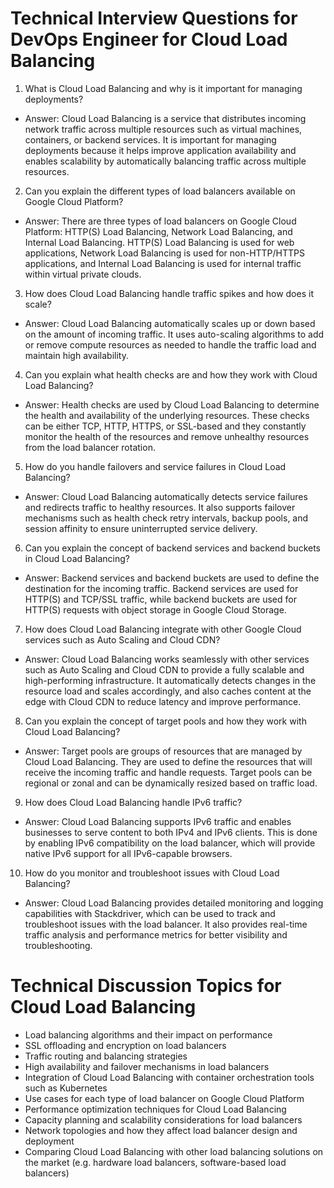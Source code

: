 

# Technical Interview Questions for DevOps Engineer for Cloud Load Balancing
1. What is Cloud Load Balancing and why is it important for managing deployments?
- Answer: Cloud Load Balancing is a service that distributes incoming network traffic across multiple resources such as virtual machines, containers, or backend services. It is important for managing deployments because it helps improve application availability and enables scalability by automatically balancing traffic across multiple resources.

2. Can you explain the different types of load balancers available on Google Cloud Platform?
- Answer: There are three types of load balancers on Google Cloud Platform: HTTP(S) Load Balancing, Network Load Balancing, and Internal Load Balancing. HTTP(S) Load Balancing is used for web applications, Network Load Balancing is used for non-HTTP/HTTPS applications, and Internal Load Balancing is used for internal traffic within virtual private clouds.

3. How does Cloud Load Balancing handle traffic spikes and how does it scale?
- Answer: Cloud Load Balancing automatically scales up or down based on the amount of incoming traffic. It uses auto-scaling algorithms to add or remove compute resources as needed to handle the traffic load and maintain high availability.

4. Can you explain what health checks are and how they work with Cloud Load Balancing?
- Answer: Health checks are used by Cloud Load Balancing to determine the health and availability of the underlying resources. These checks can be either TCP, HTTP, HTTPS, or SSL-based and they constantly monitor the health of the resources and remove unhealthy resources from the load balancer rotation.

5. How do you handle failovers and service failures in Cloud Load Balancing?
- Answer: Cloud Load Balancing automatically detects service failures and redirects traffic to healthy resources. It also supports failover mechanisms such as health check retry intervals, backup pools, and session affinity to ensure uninterrupted service delivery.

6. Can you explain the concept of backend services and backend buckets in Cloud Load Balancing?
- Answer: Backend services and backend buckets are used to define the destination for the incoming traffic. Backend services are used for HTTP(S) and TCP/SSL traffic, while backend buckets are used for HTTP(S) requests with object storage in Google Cloud Storage.

7. How does Cloud Load Balancing integrate with other Google Cloud services such as Auto Scaling and Cloud CDN?
- Answer: Cloud Load Balancing works seamlessly with other services such as Auto Scaling and Cloud CDN to provide a fully scalable and high-performing infrastructure. It automatically detects changes in the resource load and scales accordingly, and also caches content at the edge with Cloud CDN to reduce latency and improve performance.

8. Can you explain the concept of target pools and how they work with Cloud Load Balancing?
- Answer: Target pools are groups of resources that are managed by Cloud Load Balancing. They are used to define the resources that will receive the incoming traffic and handle requests. Target pools can be regional or zonal and can be dynamically resized based on traffic load.

9. How does Cloud Load Balancing handle IPv6 traffic?
- Answer: Cloud Load Balancing supports IPv6 traffic and enables businesses to serve content to both IPv4 and IPv6 clients. This is done by enabling IPv6 compatibility on the load balancer, which will provide native IPv6 support for all IPv6-capable browsers.

10. How do you monitor and troubleshoot issues with Cloud Load Balancing?
- Answer: Cloud Load Balancing provides detailed monitoring and logging capabilities with Stackdriver, which can be used to track and troubleshoot issues with the load balancer. It also provides real-time traffic analysis and performance metrics for better visibility and troubleshooting.

# Technical Discussion Topics for Cloud Load Balancing
- Load balancing algorithms and their impact on performance
- SSL offloading and encryption on load balancers
- Traffic routing and balancing strategies
- High availability and failover mechanisms in load balancers
- Integration of Cloud Load Balancing with container orchestration tools such as Kubernetes
- Use cases for each type of load balancer on Google Cloud Platform
- Performance optimization techniques for Cloud Load Balancing
- Capacity planning and scalability considerations for load balancers
- Network topologies and how they affect load balancer design and deployment
- Comparing Cloud Load Balancing with other load balancing solutions on the market (e.g. hardware load balancers, software-based load balancers)
